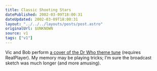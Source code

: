 ```yaml
---
title: Classic Shooting Stars
datePublished: 2002-03-09T18:00:31
dateUpdated: 2002-03-09T18:00:31
layout: "../../../layouts/posts/post.astro"
originalUrl: $UNKNOWN
source: v1
tags: ["v1"]
---
```


Vic and Bob perform [a cover of the Dr Who theme tune][1] (requires RealPlayer). My memory may be playing tricks; I&#8217;m sure the broadcast sketch was much longer (and more amusing).

[1]: http://www.bbc.co.uk/choice/shootingstars/gold/ss_golden_05.shtml
